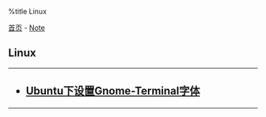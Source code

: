 %title Linux

[[../../index|首页]] - [[../index|Note]]
==Linux==
----
<h2>
* [[ubuntu_gnome_terminal_font|Ubuntu下设置Gnome-Terminal字体]]
</h2>
----
